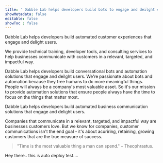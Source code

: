 ```yaml
---
title: ' Dabble Lab helps developers build bots to engage and deilght customers.'
showMetadata: false
editable: false
showToc : false
---
```


Dabble Lab helps developers build automated customer experiences that engage and delight users. 

We provide technical training, developer tools, and consulting services to help businesses communicate with customers in a relevant, targeted, and impactful way.





Dabble Lab helps developers build conversational bots and automation solutions that engage and deilght users. We're passionate about bots and automation because they free humans to do more meaningful things. People will always be a company's most valuable asset. So it's our mission to provide automation solutions that ensure people always have the time to focus on the things that matter most.



Dabble Lab helps developers build automated business communication solutions that engage and delight users. 

Companies that communicate in a relevant, targeted, and impactful way are businesses customers love. But we know for companies, customer communications isn't the end goal - it's about acuriring, retaining, growing customers that are the true measure of success.




> "Time is the most valuable thing a man can spend." – Theophrastus.

Hey there.. this is auto deploy test....


